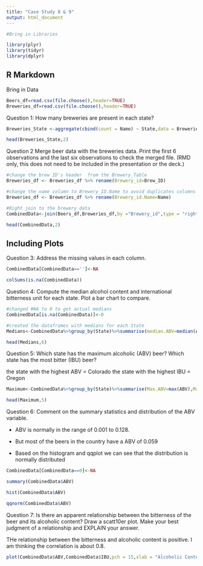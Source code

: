 ```yaml
---
title: "Case Study 8 & 9"
output: html_document
---
```


```r
#Bring in Libraries

library(plyr)     
library(tidyr)   
library(dplyr)

```

## R Markdown

Bring in Data

```r

Beers_df=read.csv(file.choose(),header=TRUE)
Breweries_df=read.csv(file.choose(),header=TRUE)

```


Question 1: How many breweries are present in each state?

```r
Breweries_State <-aggregate(cbind(count = Name) ~ State,data = Breweries_df,FUN=function(x){NROW(x)})

head(Breweries_State,2)
```





Question 2   Merge beer data with the breweries data. Print the first 6 observations and the last six observations to check the merged file.  (RMD only, this does not need to be included in the presentation or the deck.)

```r

#change the brew ID's header  from the Brewery_Table 
Breweries_df <- Breweries_df %>% rename(Brewery_id=Brew_ID)

#change the name column to Brewery_ID.Name to avoid duplicates columns
Breweries_df <- Breweries_df %>% rename(Brewery_id.Name=Name)

#Right join to the brewery data
CombinedData<-join(Beers_df,Breweries_df,by ="Brewery_id",type = "right")

head(CombinedData,2)
```

## Including Plots




Question 3: Address the missing values in each column.

```r

CombinedData[CombinedData=='']<-NA

colSums(is.na(CombinedData))

```


Question 4: Compute the median alcohol content and international bitterness unit for each state. Plot a bar chart to compare.


```r

#changed #NA to 0 to get actual medians
CombinedData[is.na(CombinedData)]<-0

#created the dataframes with medians for each State
Medians<-CombinedData%>%group_by(State)%>%summarise(median.ABV=median(ABV),median.IBU=median(IBU))

head(Medians,6)

```



Question 5: Which state has the maximum alcoholic (ABV) beer? Which state has the most bitter (IBU) beer?

the state with the highest ABV = Colorado
the state with the highest IBU = Oregon

```r

Maximum<-CombinedData%>%group_by(State)%>%summarise(Max.ABV=max(ABV),Max.IBU=max(IBU))

head(Maximum,5)
```


Question 6: Comment on the summary statistics and distribution of the ABV variable.

- ABV is normally in the range of 0.001 to 0.128. 
- But most of the beers in the country have a ABV of 0.059

- Based on the histogram and qqplot we can see that the distribution is normally distributed

```r


CombinedData[CombinedData==0]<-NA

summary(CombinedData$ABV)

hist(CombinedData$ABV)

qqnorm(CombinedData$ABV)

```

Question 7: Is there an apparent relationship between the bitterness of the beer and its alcoholic content? Draw a scatt10er plot.  Make your best judgment of a relationship and EXPLAIN your answer.

THe relationship between the bitterness and alcoholic content is positive. I am thinking the correlation is about 0.8.


```r

plot(CombinedData$ABV,CombinedData$IBU,pch = 15,xlab = "Alcoholic Content",ylab = "Bittternes", main = "Alcohol vs Bitternes")

```



